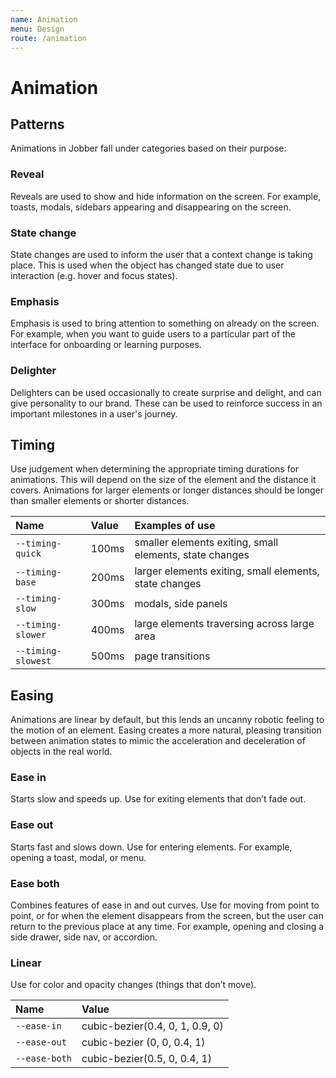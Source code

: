 ```yaml
---
name: Animation
menu: Design
route: /animation
---
```


# Animation

## Patterns

Animations in Jobber fall under categories based on their purpose:

### Reveal

Reveals are used to show and hide information on the screen. For example,
toasts, modals, sidebars appearing and disappearing on the screen.

### State change

State changes are used to inform the user that a context change is taking place.
This is used when the object has changed state due to user interaction (e.g.
hover and focus states).

### Emphasis

Emphasis is used to bring attention to something on already on the screen. For
example, when you want to guide users to a particular part of the interface for
onboarding or learning purposes.

### Delighter

Delighters can be used occasionally to create surprise and delight, and can give
personality to our brand. These can be used to reinforce success in an important
milestones in a user's journey.

## Timing

Use judgement when determining the appropriate timing durations for animations.
This will depend on the size of the element and the distance it covers.
Animations for larger elements or longer distances should be longer than smaller
elements or shorter distances.

| Name               | Value | Examples of use                                         |
| :----------------- | :---- | :------------------------------------------------------ |
| `--timing-quick`   | 100ms | smaller elements exiting, small elements, state changes |
| `--timing-base`    | 200ms | larger elements exiting, small elements, state changes  |
| `--timing-slow`    | 300ms | modals, side panels                                     |
| `--timing-slower`  | 400ms | large elements traversing across large area             |
| `--timing-slowest` | 500ms | page transitions                                        |

## Easing

Animations are linear by default, but this lends an uncanny robotic feeling to
the motion of an element. Easing creates a more natural, pleasing transition
between animation states to mimic the acceleration and deceleration of objects
in the real world.

### Ease in

Starts slow and speeds up. Use for exiting elements that don’t fade out.

### Ease out

Starts fast and slows down. Use for entering elements. For example, opening a
toast, modal, or menu.

### Ease both

Combines features of ease in and out curves. Use for moving from point to point,
or for when the element disappears from the screen, but the user can return to
the previous place at any time. For example, opening and closing a side drawer,
side nav, or accordion.

### Linear

Use for color and opacity changes (things that don’t move).

| Name          | Value                           |
| :------------ | :------------------------------ |
| `--ease-in`   | cubic-bezier(0.4, 0, 1, 0.9, 0) |
| `--ease-out`  | cubic-bezier (0, 0, 0.4, 1)     |
| `--ease-both` | cubic-bezier(0.5, 0, 0.4, 1)    |
